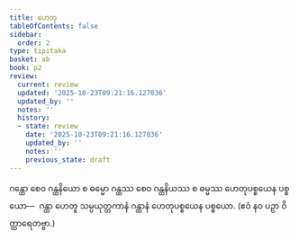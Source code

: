 ```yaml
---
title: ဟေတု
tableOfContents: false
sidebar:
  order: 2
type: tipitaka
basket: ab
book: p2
review:
  current: review
  updated: '2025-10-23T09:21:16.127036'
  updated_by: ''
  notes: ''
  history:
  - state: review
    date: '2025-10-23T09:21:16.127036'
    updated_by: ''
    notes: ''
    previous_state: draft
---
```



<ReviewStatus review={frontmatter.review} showDetails={true} />

<HypothesisAnnotation frontmatter={frontmatter} />

<DynamicBreadcrumb />

<Division number="104" book="p2" e="ch" v="38" p="248">

<Paragraph number="1846" book="p2">
ဂန္ထော စေဝ ဂန္ထနိယော စ ဓမ္မော ဂန္ထဿ စေဝ ဂန္ထနိယဿ စ ဓမ္မဿ ဟေတုပစ္စယေန ပစ္စယော—  ဂန္ထာ ဟေတူ သမ္ပယုတ္တကာနံ ဂန္ထာနံ ဟေတုပစ္စယေန ပစ္စယော. (ဧဝံ နဝ ပဉှာ ဝိတ္ထာရေတဗ္ဗာ.)
</Paragraph>
</Division>